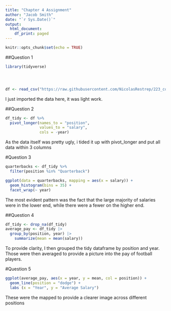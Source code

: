 ```yaml
---
title: "Chapter 4 Assignment"
author: "Jacob Smith"
date: "`r Sys.Date()`"
output:
  html_document:
    df_print: paged
---
```


```r
knitr::opts_chunk$set(echo = TRUE)
```


##Question 1
```r
library(tidyverse)




df <- read_csv("https://raw.githubusercontent.com/NicolasRestrep/223_course/main/Data/nfl_salaries.csv")
```
I just imported the data here, it was light work.

##Question 2
```r
df_tidy <- df %>% 
  pivot_longer(names_to = "position", 
               values_to = "salary", 
               cols = -year)
```

As the data itself was pretty ugly, i tided it up with pivot_longer and put all data within 3 columns

#Question 3
```r
quarterbacks <- df_tidy %>% 
  filter(position %in% "Quarterback")

ggplot(data = quarterbacks, mapping = aes(x = salary)) +
  geom_histogram(bins = 35) +
  facet_wrap(~ year)

```
The most evident pattern was the fact that the large majority of salaries were in the lower end, while there were a fewer on the higher end.

##Question 4

```r
df_tidy <- drop_na(df_tidy)
average_pay <- df_tidy |> 
  group_by(position, year) |> 
    summarize(mean = mean(salary))
```

To provide clarity, I then grouped the tidy dataframe by position and year. Those were then averaged to provide a picture into the pay of football players.


#Question 5     
```r
ggplot(average_pay, aes(x = year, y = mean, col = position)) +
  geom_line(position = "dodge") +
  labs (x = "Year", y = "Average Salary")
```

These were the mapped to provide a clearer image across different positions